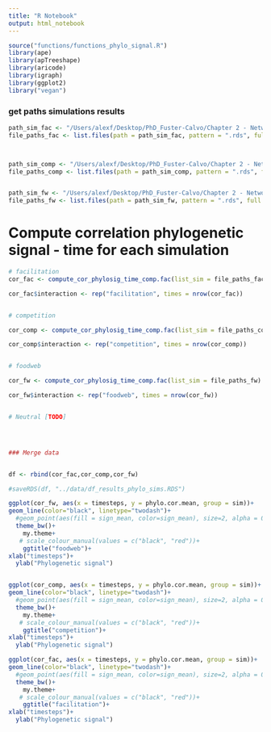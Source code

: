 ```yaml
---
title: "R Notebook"
output: html_notebook
---
```






```r
source("functions/functions_phylo_signal.R")
library(ape)
library(apTreeshape)
library(aricode)
library(igraph)
library(ggplot2)
library("vegan")
```





### get paths simulations results

```r
path_sim_fac <- "/Users/alexf/Desktop/PhD_Fuster-Calvo/Chapter 2 - Network_phylogeny/Network-Phylogeny/data/selection_evolution/facilitation"
file_paths_fac <- list.files(path = path_sim_fac, pattern = ".rds", full.names = TRUE)



path_sim_comp <- "/Users/alexf/Desktop/PhD_Fuster-Calvo/Chapter 2 - Network_phylogeny/Network-Phylogeny/data/selection_evolution/competition"
file_paths_comp <- list.files(path = path_sim_comp, pattern = ".rds", full.names = TRUE)


path_sim_fw <- "/Users/alexf/Desktop/PhD_Fuster-Calvo/Chapter 2 - Network_phylogeny/Network-Phylogeny/data/selection_evolution/foodweb1"
file_paths_fw <- list.files(path = path_sim_fw, pattern = ".rds", full.names = TRUE)


```




# Compute correlation phylogenetic signal - time for each simulation


```r

# facilitation
cor_fac <- compute_cor_phylosig_time_comp.fac(list_sim = file_paths_fac)

cor_fac$interaction <- rep("facilitation", times = nrow(cor_fac))


# competition

cor_comp <- compute_cor_phylosig_time_comp.fac(list_sim = file_paths_comp)

cor_comp$interaction <- rep("competition", times = nrow(cor_comp))


# foodweb

cor_fw <- compute_cor_phylosig_time_comp.fac(list_sim = file_paths_fw)

cor_fw$interaction <- rep("foodweb", times = nrow(cor_fw))


# Neutral [TODO]




### Merge data


df <- rbind(cor_fac,cor_comp,cor_fw)

#saveRDS(df, "../data/df_results_phylo_sims.RDS")

```



```r

ggplot(cor_fw, aes(x = timesteps, y = phylo.cor.mean, group = sim))+
geom_line(color="black", linetype="twodash")+
  #geom_point(aes(fill = sign_mean, color=sign_mean), size=2, alpha = 0.7) +
  theme_bw()+
    my.theme+
   # scale_colour_manual(values = c("black", "red"))+
    ggtitle("foodweb")+
xlab("timesteps")+
  ylab("Phylogenetic signal")


ggplot(cor_comp, aes(x = timesteps, y = phylo.cor.mean, group = sim))+
geom_line(color="black", linetype="twodash")+
  #geom_point(aes(fill = sign_mean, color=sign_mean), size=2, alpha = 0.7) +
  theme_bw()+
    my.theme+
   # scale_colour_manual(values = c("black", "red"))+
    ggtitle("competition")+
xlab("timesteps")+
  ylab("Phylogenetic signal")

ggplot(cor_fac, aes(x = timesteps, y = phylo.cor.mean, group = sim))+
geom_line(color="black", linetype="twodash")+
  #geom_point(aes(fill = sign_mean, color=sign_mean), size=2, alpha = 0.7) +
  theme_bw()+
    my.theme+
   # scale_colour_manual(values = c("black", "red"))+
    ggtitle("facilitation")+
xlab("timesteps")+
  ylab("Phylogenetic signal")

```

